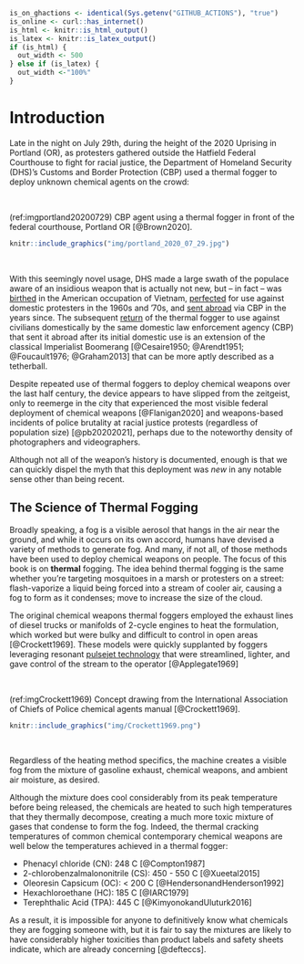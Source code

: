 \mainmatter


```r
is_on_ghactions <- identical(Sys.getenv("GITHUB_ACTIONS"), "true")
is_online <- curl::has_internet()
is_html <- knitr::is_html_output()
is_latex <- knitr::is_latex_output()
if (is_html) {
  out_width <- 500
} else if (is_latex) {
  out_width <-"100%"
}

```

# Introduction {-}


Late in the night on July 29th, during the height of the 2020 Uprising in Portland (OR), as protesters gathered outside the Hatfield Federal Courthouse to fight for racial justice, the Department of Homeland Security (DHS)'s Customs and Border Protection (CBP) used a thermal fogger to deploy unknown chemical agents on the crowd:

<br>

(ref:imgportland20200729) CBP agent using a thermal fogger in front of the federal courthouse, Portland OR [@Brown2020].

```r
knitr::include_graphics("img/portland_2020_07_29.jpg")
```

<br>

With this seemingly novel usage, DHS made a large swath of the populace aware of an insidious weapon that is actually not new, but -- in fact -- was [birthed](#Genesis) in the American occupation of Vietnam, [perfected](#The1968Convensions) for use against domestic protesters in the 1960s and '70s, and [sent abroad](#CBP) via CBP in the years since. 
The subsequent [return](#PortlandOR2020_2021) of the thermal fogger to use against civilians domestically by the same domestic law enforcement agency (CBP) that sent it abroad after its initial domestic use is an extension of the classical Imperialist Boomerang [@Cesaire1950; @Arendt1951; @Foucault1976; @Graham2013] that can be more aptly described as a tetherball.

Despite repeated use of thermal foggers to deploy chemical weapons over the last half century, the device appears to have slipped from the zeitgeist, only to reemerge in the city that experienced the most visible federal deployment of chemical weapons [@Flanigan2020] and weapons-based incidents of police brutality at racial justice protests (regardless of population size) [@pb20202021], perhaps due to the noteworthy density of photographers and videographers.

Although not all of the weapon's history is documented, enough is that we can quickly dispel the myth that this deployment was _new_ in any notable sense other than being recent.


## The Science of Thermal Fogging {- #Science}

Broadly speaking, a fog is a visible aerosol that hangs in the air near the ground, and while it occurs on its own accord, humans have devised a variety of methods to generate fog.
And many, if not all, of those methods have been used to deploy chemical weapons on people.
The focus of this book is on __thermal__ fogging.
The idea behind thermal fogging is the same whether you're targeting mosquitoes in a marsh or protesters on a street: flash-vaporize a liquid being forced into a stream of cooler air, causing a fog to form as it condenses; move to increase the size of the cloud. 

The original chemical weapons thermal foggers employed the exhaust lines of diesel trucks or manifolds of 2-cycle engines to heat the formulation, which worked but were bulky and difficult to control in open areas [@Crockett1969].
These models were quickly supplanted by foggers leveraging resonant [pulsejet technology](https://en.wikipedia.org/wiki/Pulsejet) that were streamlined, lighter, and gave control of the stream to the operator [@Applegate1969]

<br>

(ref:imgCrockett1969) Concept drawing from the International Association of Chiefs of Police chemical agents manual [@Crockett1969].

```r
knitr::include_graphics("img/Crockett1969.png") 
```

<br>

Regardless of the heating method specifics, the machine creates a visible fog from the mixture of gasoline exhaust, chemical weapons, and ambient air moisture, as desired. 

Although the mixture does cool considerably from its peak temperature before being released, the chemicals are heated to such high temperatures that they thermally decompose, creating a much more toxic mixture of gases that condense to form the fog.
Indeed, the thermal cracking temperatures of common chemical contemporary chemical weapons are well below the temperatures achieved in a thermal fogger:

- Phenacyl chloride (CN): 248 C [@Compton1987]
- 2-chlorobenzalmalononitrile (CS): 450 - 550 C [@Xueetal2015]
- Oleoresin Capsicum (OC): < 200 C [@HendersonandHenderson1992]
- Hexachloroethane (HC): 185 C [@IARC1979]
- Terephthalic Acid (TPA): 445 C [@KimyonokandUluturk2016]

As a result, it is impossible for anyone to definitively know what chemicals they are fogging someone with, but it is fair to say the mixtures are likely to have considerably higher toxicities than product labels and safety sheets indicate, which are already concerning [@defteccs].

